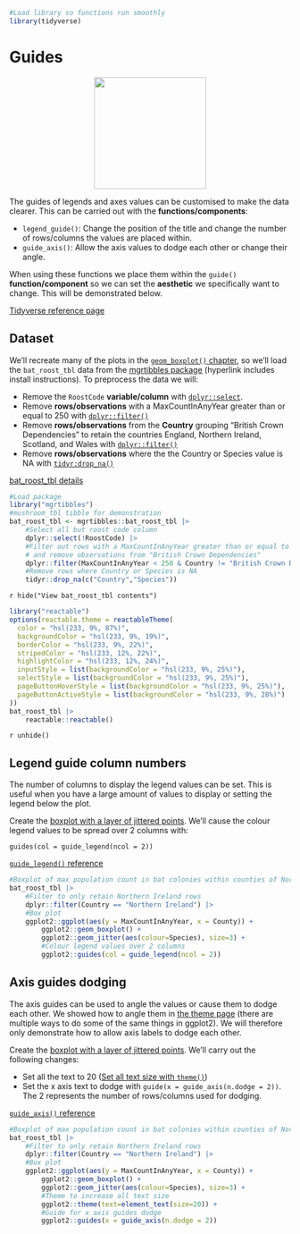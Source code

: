 ```r
#Load library so functions run smoothly
library(tidyverse)
```
# Guides

<center>
![](images/ggplot2_guides.png){style="width:200px"}
</center>

The guides of legends and axes values can be customised to make the data clearer.
This can be carried out with the __functions/components__:

- `legend_guide()`: Change the position of the title and change the number of rows/columns the values are placed within.
- `guide_axis()`: Allow the axis values to dodge each other or change their angle.

When using these functions we place them within the `guide()` __function/component__ so we can set the __aesthetic__ we specifically want to change.
This will be demonstrated below.

[Tidyverse reference page](https://ggplot2.tidyverse.org//reference/index.html#guides-axes-and-legends)

## Dataset

We'll recreate many of the plots in the [`geom_boxplot()` chapter](/ggplot2/geom_boxplot.qmd), so we'll load the `bat_roost_tbl` data from the [mgrtibbles package](/datasets/mgrtibbles.qmd) (hyperlink includes install instructions).
To preprocess the data we will:

- Remove the `RoostCode` __variable/column__ with [`dplyr::select`](/dplyr/select.qmd).
- Remove __rows/observations__ with a MaxCountInAnyYear greater than or equal to 250 with [`dplyr::filter()`](/dplyr/filter.qmd)
- Remove __rows/observations__ from the __Country__ grouping "British Crown Dependencies" to retain the countries England, Northern Ireland, Scotland, and Wales with [`dplyr::filter()`](/dplyr/filter.qmd)
- Remove __rows/observations__ where the the Country or Species value is NA with [`tidyr:drop_na()`](/tidyr/drop_na.qmd)

[bat_roost_tbl details](https://github.com/m-gemmell/mgrtibbles/wiki/bat_roost_tbl)

```r
#Load package
library("mgrtibbles")
#mushroom_tbl tibble for demonstration
bat_roost_tbl <- mgrtibbles::bat_roost_tbl |>
    #Select all but roost code column
    dplyr::select(!RoostCode) |>
    #Filter out rows with a MaxCountInAnyYear greater than or equal to 250
    # and remove observations from "British Crown Dependencies"
    dplyr::filter(MaxCountInAnyYear < 250 & Country != "British Crown Dependencies") |>
    #Remove rows where Country or Species is NA
    tidyr::drop_na(c("Country","Species"))
```

`r hide("View bat_roost_tbl contents")`
```r
library("reactable")
options(reactable.theme = reactableTheme(
  color = "hsl(233, 9%, 87%)",
  backgroundColor = "hsl(233, 9%, 19%)",
  borderColor = "hsl(233, 9%, 22%)",
  stripedColor = "hsl(233, 12%, 22%)",
  highlightColor = "hsl(233, 12%, 24%)",
  inputStyle = list(backgroundColor = "hsl(233, 9%, 25%)"),
  selectStyle = list(backgroundColor = "hsl(233, 9%, 25%)"),
  pageButtonHoverStyle = list(backgroundColor = "hsl(233, 9%, 25%)"),
  pageButtonActiveStyle = list(backgroundColor = "hsl(233, 9%, 28%)")
))
bat_roost_tbl |>
    reactable::reactable()
```
`r unhide()`

## Legend guide column numbers

The number of columns to display the legend values can be set.
This is useful when you have a large amount of values to display or setting the legend below the plot.

Create the [boxplot with a layer of jittered points](/ggplot2/geom_boxplot.qmd#layer-of-jittered-points).
We'll cause the colour legend values to be spread over 2 columns with:

`guides(col = guide_legend(ncol = 2))`

[`guide_legend()` reference](https://ggplot2.tidyverse.org//reference/guide_legend.html)

```r
#Boxplot of max population count in bat colonies within counties of Northern Ireland
bat_roost_tbl |>
    #Filter to only retain Northern Ireland rows
    dplyr::filter(Country == "Northern Ireland") |>
    #Box plot
    ggplot2::ggplot(aes(y = MaxCountInAnyYear, x = County)) +
        ggplot2::geom_boxplot() +
        ggplot2::geom_jitter(aes(colour=Species), size=3) +
        #Colour legend values over 2 columns
        ggplot2::guides(col = guide_legend(ncol = 2))
```


## Axis guides dodging

The axis guides can be used to angle the values or cause them to dodge each other.
We showed how to angle them in [the theme page](/ggplot2/theme.qmd#sets-of-text) (there are multiple ways to do some of the same things in ggplot2).
We will therefore only demonstrate how to allow axis labels to dodge each other.

Create the [boxplot with a layer of jittered points](/ggplot2/geom_boxplot.qmd#layer-of-jittered-points).
We'll carry out the following changes:

- Set all the text to 20 ([Set all text size with `theme()`](/ggplot2/theme.qmd#all-text))
- Set the x axis text to dodge with `guide(x = guide_axis(n.dodge = 2))`. The 2 represents the number of rows/columns used for dodging.

[`guide_axis()` reference](https://ggplot2.tidyverse.org//reference/guide_axis.html)

```r
#Boxplot of max population count in bat colonies within counties of Northern Ireland
bat_roost_tbl |>
    #Filter to only retain Northern Ireland rows
    dplyr::filter(Country == "Northern Ireland") |>
    #Box plot
    ggplot2::ggplot(aes(y = MaxCountInAnyYear, x = County)) +
        ggplot2::geom_boxplot() +
        ggplot2::geom_jitter(aes(colour=Species), size=3) +
        #Theme to increase all text size
        ggplot2::theme(text=element_text(size=20)) +
        #Guide for x axis guides dodge
        ggplot2::guides(x = guide_axis(n.dodge = 2))
```

